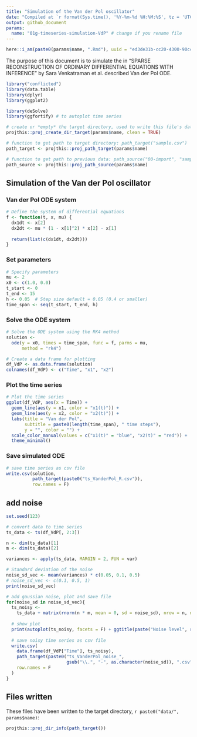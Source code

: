 ```yaml
---
title: "Simulation of the Van der Pol oscillator"
date: "Compiled at `r format(Sys.time(), '%Y-%m-%d %H:%M:%S', tz = 'UTC')` UTC"
output: github_document
params:
  name: "01g-timeseries-simulation-VdP" # change if you rename file
---
```


```r
here::i_am(paste0(params$name, ".Rmd"), uuid = "ed3de31b-cc20-4300-90cc-e98faa8c0c62")
```

The purpose of this document is to simulate the in "SPARSE RECONSTRUCTION OF ORDINARY DIFFERENTIAL EQUATIONS WITH INFERENCE" by Sara Venkatraman et al. described Van der Pol ODE.

```r
library("conflicted")
library(data.table)
library(dplyr)
library(ggplot2)

library(deSolve)
library(ggfortify) # to autoplot time series
```

```r
# create or *empty* the target directory, used to write this file's data: 
projthis::proj_create_dir_target(params$name, clean = TRUE)

# function to get path to target directory: path_target("sample.csv")
path_target <- projthis::proj_path_target(params$name)

# function to get path to previous data: path_source("00-import", "sample.csv")
path_source <- projthis::proj_path_source(params$name)
```


## Simulation of the Van der Pol oscillator

### Van der Pol ODE system

```r
# Define the system of differential equations
f <- function(t, x, mu) {
  dx1dt <- x[2]
  dx2dt <- mu * (1 - x[1]^2) * x[2] - x[1]
  
  return(list(c(dx1dt, dx2dt)))
}
```


### Set parameters

```r
# Specify parameters
mu <- 2
x0 <- c(1.0, 0.0)
t_start <- 0
t_end <- 15
h <- 0.05  # Step size default = 0.05 (0.4 or smaller)
time_span <- seq(t_start, t_end, h)
```


### Solve the ODE system

```r
# Solve the ODE system using the RK4 method
solution <- 
  ode(y = x0, times = time_span, func = f, parms = mu,
      method = "rk4")

# Create a data frame for plotting
df_VdP <- as.data.frame(solution)
colnames(df_VdP) <- c("Time", "x1", "x2")
```


### Plot the time series

```r
# Plot the time series
ggplot(df_VdP, aes(x = Time)) +
  geom_line(aes(y = x1, color = "x1(t)")) +
  geom_line(aes(y = x2, color = "x2(t)")) +
  labs(title = "Van der Pol", 
       subtitle = paste0(length(time_span), " time steps"), 
       y = "", color = "") +
  scale_color_manual(values = c("x1(t)" = "blue", "x2(t)" = "red")) +
  theme_minimal()
```

### Save simulated ODE

```r
# save time series as csv file
write.csv(solution,
          path_target(paste0("ts_VanderPol_R.csv")),
          row.names = F)
```



## add noise

```r
set.seed(123)

# convert data to time series
ts_data <- ts(df_VdP[, 2:3])

n <- dim(ts_data)[1]
m <- dim(ts_data)[2]

variances <- apply(ts_data, MARGIN = 2, FUN = var)

# Standard deviation of the noise
noise_sd_vec <- mean(variances) * c(0.05, 0.1, 0.5)
# noise_sd_vec <- c(0.1, 0.5, 1)
print(noise_sd_vec)

# add gaussian noise, plot and save file
for(noise_sd in noise_sd_vec){
  ts_noisy <- 
    ts_data + matrix(rnorm(n * m, mean = 0, sd = noise_sd), nrow = n, ncol = m)
  
  # show plot
  print(autoplot(ts_noisy, facets = F) + ggtitle(paste("Noise level", round(noise_sd, 1))))
  
  # save noisy time series as csv file
  write.csv(
    data.frame(df_VdP["Time"], ts_noisy),
    path_target(paste0("ts_VanderPol_noise_", 
                       gsub("\\.", "-", as.character(noise_sd)), ".csv")),
    row.names = F
  )
}

```


## Files written

These files have been written to the target directory, ```r paste0("data/", params$name)```:

```r
projthis::proj_dir_info(path_target())
```
